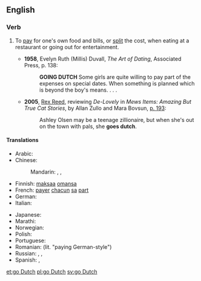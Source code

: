 ==English==
{{wikipedia|Going Dutch}}

===Verb===
{{en-verb|head=[[to]] [[go]] [[Dutch]]|goes Dutch|going Dutch|went Dutch|gone Dutch}}

# {{label|en|idiomatic}} To [[pay]] for one's own food and bills, or [[split]] the cost, when eating at a restaurant or going out for entertainment.
#* '''1958''', Evelyn Ruth (Millis) Duvall, ''The Art of Dating'', Associated Press, p. 138:
#*: '''GOING DUTCH''' Some girls are quite willing to pay part of the expenses on special dates. When something is planned which is beyond the boy's means. . . .
#* '''2005''', [[w:Rex Reed|Rex Reed]], reviewing ''De-Lovely'' in ''Mews Items: Amazing But True Cat Stories'', by Allan Zullo and Mara Bovsun, [http://books.google.com/books?id=m2G5BIoIKZgC&pg=RA1-PA193&dq=%22goes+Dutch%22&lr=&ei=Ip1kR6PgCYLusgPSorScAw&sig=pPIwDBOtKTAZB9TTurE0u7j-7oY#PRA1-PA195,M1 p. 193]:
#*: Ashley Olsen may be a teenage zillionaire, but when she's out on the town with pals, she '''goes dutch'''.

====Translations====
{{trans-top|split the cost}}
* Arabic: {{t|ar|تقاسم التكلفة|alt=تقاسم التكلفَة}}
* Chinese:
*: Mandarin: {{qualifier|informal}} {{t+|cmn|AA制|tr=èièi zhì|sc=Hani}}, {{qualifier|formal}} {{t|cmn|各自付帳|sc=Hani}}, {{t|cmn|各自付帐|tr=gèzì fùzhàng|sc=Hani}}
* Finnish: [[maksaa]] [[oma|omansa]]
* French: [[payer]] [[chacun]] [[sa]] [[part#French|part]]
* German: {{t|de|getrennte Kasse machen}}
* Italian: {{t|it|fare alla romana}}
{{trans-mid}}
* Japanese: {{t|ja|割り勘|alt=割り勘にする|tr=わりかんにする, warikan ni suru}}
* Marathi: {{t|mr|तुझे तु माझे मी|tr=tujhe tu mājhe mī|sc=Deva}}
* Norwegian: {{t+|no|spleise}}
* Polish: {{t|pl|płacić osobno}}
* Portuguese: {{t|pt|[[dividir]] [[o]] [[custo]]}}
* Romanian: {{t|ro|plăti nemțește}} (lit. "paying German-style")
* Russian: {{t|ru|устра́ивать скла́дчину|impf}}, {{t|ru|устро́ить скла́дчину|pf}}, {{t|ru|плати́ть отде́льно}}
* Spanish: {{t|es|ir a escote}}, {{t|es|pagar a escote}}
{{trans-bottom}}

[[et:go Dutch]]
[[pl:go Dutch]]
[[sv:go Dutch]]